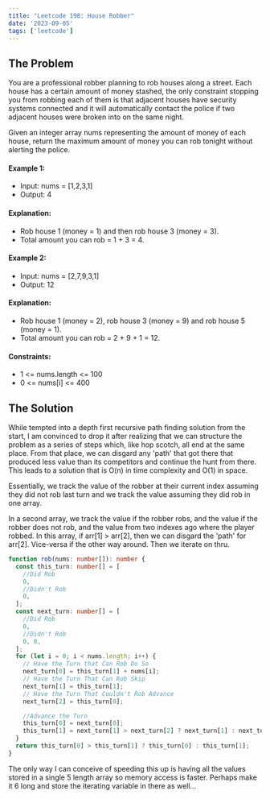 ```yaml
---
title: "Leetcode 198: House Robber"
date: '2023-09-05'
tags: ['leetcode']
---
```


## The Problem
You are a professional robber planning to rob houses along a street. Each house has a certain amount of money stashed, the only constraint stopping you from robbing each of them is that adjacent houses have security systems connected and it will automatically contact the police if two adjacent houses were broken into on the same night.

Given an integer array nums representing the amount of money of each house, return the maximum amount of money you can rob tonight without alerting the police.

#### Example 1:
- Input: nums = [1,2,3,1]
- Output: 4
#### Explanation: 
- Rob house 1 (money = 1) and then rob house 3 (money = 3).
- Total amount you can rob = 1 + 3 = 4.

#### Example 2:
- Input: nums = [2,7,9,3,1]
- Output: 12
#### Explanation: 
- Rob house 1 (money = 2), rob house 3 (money = 9) and rob house 5 (money = 1).
- Total amount you can rob = 2 + 9 + 1 = 12.

#### Constraints:
- 1 \<= nums.length \<= 100
- 0 \<= nums[i] \<= 400

## The Solution

While tempted into a depth first recursive path finding solution from the start, I am convinced to drop it after realizing that we can structure the problem as a series of steps which, like hop scotch, all end at the same place. From that place, we can disgard any 'path' that got there that produced less value than its competitors and continue the hunt from there. This leads to a solution that is O(n) in time complexity and O(1) in space.

Essentially, we track the value of the robber at their current index assuming they did not rob last turn and we track the value assuming they did rob in one array.

In a second array, we track the value if the robber robs, and the value if the robber does not rob, and the value from two indexes ago where the player robbed. In this array, if arr[1] > arr[2], then we can disgard the 'path' for arr[2]. Vice-versa if the other way around. Then we iterate on thru.

```ts
function rob(nums: number[]): number {
  const this_turn: number[] = [
    //Did Rob
    0,
    //Didn't Rob
    0,
  ];
  const next_turn: number[] = [
    //Did Rob
    0,
    //Didn't Rob
    0, 0,
  ];
  for (let i = 0; i < nums.length; i++) {
    // Have the Turn that Can Rob Do So
    next_turn[0] = this_turn[1] + nums[i];
    // Have the Turn That Can Rob Skip
    next_turn[1] = this_turn[1];
    // Have the Turn That Couldn't Rob Advance
    next_turn[2] = this_turn[0];

    //Advance the Turn
    this_turn[0] = next_turn[0];
    this_turn[1] = next_turn[1] > next_turn[2] ? next_turn[1] : next_turn[2];
  }
  return this_turn[0] > this_turn[1] ? this_turn[0] : this_turn[1];
}
```

The only way I can conceive of speeding this up is having all the values stored in a single 5 length array so memory access is faster. Perhaps make it 6 long and store the iterating variable in there as well...